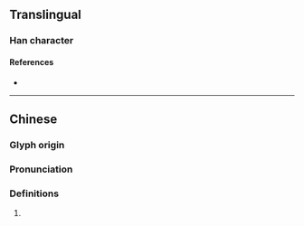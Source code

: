 {{character info}}
==Translingual==

===Han character===
{{Han char|rn=94|rad=犬|as=10|sn=13|four=|canj=KHTCT|ids=⿰犭益}}

====References====
* {{Han ref|kx=0717.111|dkj=20616|hdz=21363.090|uh=7348|ud=29512}}

----

==Chinese==
{{zh-forms}}

===Glyph origin===
{{Han etym}}

===Pronunciation===
{{zh-pron
|m=yì
|c=jik6
|mc=y
|oc=y
|cat=
}}

===Definitions===
{{zh-hanzi}}

# {{rfdef|zh}}
